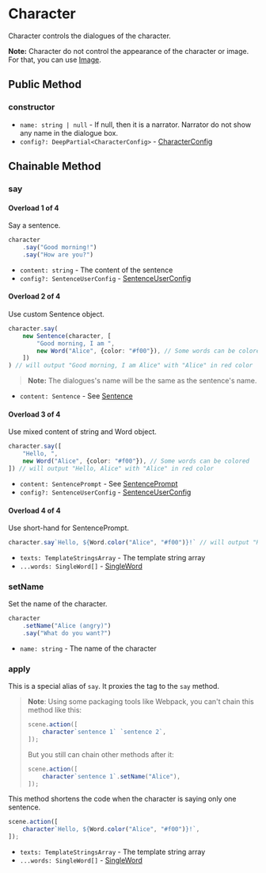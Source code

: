
# Character

<Cards num={2}>
    <Cards.Card
        title="Sentence"
        href="./character/sentence"
    />
    <Cards.Card
        title="Word"
        href="./character/word"
    />
    <Cards.Card
        title="Pause"
        href="./character/pause"
    />
</Cards>

Character controls the dialogues of the character.

**Note:** Character do not control the appearance of the character or image. For that, you can use [Image](./image). 

## Public Method

### constructor

<Steps>

- `name: string | null` - If null, then it is a narrator. Narrator do not show any name in the dialogue box.
- `config?: DeepPartial<CharacterConfig>` - [CharacterConfig](../types/CharacterConfig)

</Steps>

## Chainable Method

### say

<Steps>

#### Overload 1 of 4

Say a sentence.

```typescript
character
    .say("Good morning!")
    .say("How are you?")
```

- `content: string` - The content of the sentence
- `config?: SentenceUserConfig` - [SentenceUserConfig](../types/SentenceUserConfig)

#### Overload 2 of 4

Use custom Sentence object.

```typescript
character.say(
    new Sentence(character, [
        "Good morning, I am ",
        new Word("Alice", {color: "#f00"}), // Some words can be colored
    ])
) // will output "Good morning, I am Alice" with "Alice" in red color
```

> **Note:** The dialogues's name will be the same as the sentence's name.

- `content: Sentence` - See [Sentence](./character/sentence)

#### Overload 3 of 4

Use mixed content of string and Word object.

```typescript
character.say([
    "Hello, ",
    new Word("Alice", {color: "#f00"}), // Some words can be colored
]) // will output "Hello, Alice" with "Alice" in red color
```

- `content: SentencePrompt` - See [SentencePrompt](../types/SentencePrompt)
- `config?: SentenceUserConfig` - [SentenceUserConfig](../types/SentenceUserConfig)

#### Overload 4 of 4

Use short-hand for SentencePrompt.

```typescript
character.say`Hello, ${Word.color("Alice", "#f00")}!` // will output "Hello, Alice" with "Alice" in red color
```

- `texts: TemplateStringsArray` - The template string array
- `...words: SingleWord[]` - [SingleWord](../types/SentencePrompt#SingleWord)

</Steps>

### setName

<Steps>

Set the name of the character.

```typescript
character
    .setName("Alice (angry)")
    .say("What do you want?")
```

- `name: string` - The name of the character

</Steps>

### apply

<Steps>

This is a special alias of `say`. It proxies the tag to the `say` method.

> **Note**: Using some packaging tools like Webpack, you can't chain this method like this:
> 
> ```typescript
> scene.action([
>     character`sentence 1` `sentence 2`,
> ]);
> ```
> 
> But you still can chain other methods after it:
> 
> ```typescript
> scene.action([
>     character`sentence 1`.setName("Alice"),
> ]);
> ```

This method shortens the code when the character is saying only one sentence.

```typescript
scene.action([
    character`Hello, ${Word.color("Alice", "#f00")}!`,
]);
```

- `texts: TemplateStringsArray` - The template string array
- `...words: SingleWord[]` - [SingleWord](../types/SentencePrompt#SingleWord)

</Steps>
